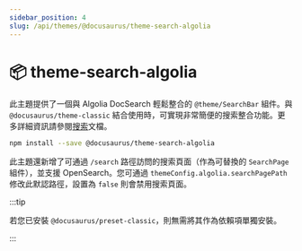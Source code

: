 ```yaml
---
sidebar_position: 4
slug: /api/themes/@docusaurus/theme-search-algolia
---
```


# 📦 theme-search-algolia

此主題提供了一個與 Algolia DocSearch 輕鬆整合的 `@theme/SearchBar` 組件。與 `@docusaurus/theme-classic` 結合使用時，可實現非常簡便的搜索整合功能。更多詳細資訊請參閱[搜索](../../search.mdx)文檔。

```bash npm2yarn
npm install --save @docusaurus/theme-search-algolia
```

此主題還新增了可通過 `/search` 路徑訪問的搜索頁面（作為可替換的 `SearchPage` 組件），並支援 OpenSearch。您可通過 `themeConfig.algolia.searchPagePath` 修改此默認路徑，設置為 `false` 則會禁用搜索頁面。

:::tip

若您已安裝 `@docusaurus/preset-classic`，則無需將其作為依賴項單獨安裝。

:::